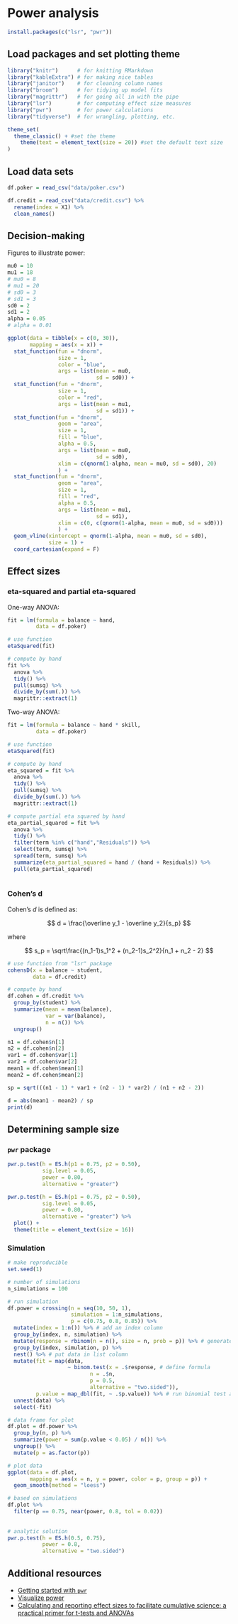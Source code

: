 # Power analysis

```r
install.packages(c("lsr", "pwr"))
```

## Load packages and set plotting theme  

```r
library("knitr")      # for knitting RMarkdown 
library("kableExtra") # for making nice tables
library("janitor")    # for cleaning column names
library("broom")      # for tidying up model fits
library("magrittr")   # for going all in with the pipe
library("lsr")        # for computing effect size measures
library("pwr")        # for power calculations
library("tidyverse")  # for wrangling, plotting, etc. 
```

```r
theme_set(
  theme_classic() + #set the theme 
    theme(text = element_text(size = 20)) #set the default text size
)
```

## Load data sets 

```r
df.poker = read_csv("data/poker.csv")

df.credit = read_csv("data/credit.csv") %>% 
  rename(index = X1) %>% 
  clean_names()
```

## Decision-making 

Figures to illustrate power: 

```r
mu0 = 10
mu1 = 18
# mu0 = 8
# mu1 = 20
# sd0 = 3
# sd1 = 3
sd0 = 2
sd1 = 2
alpha = 0.05
# alpha = 0.01

ggplot(data = tibble(x = c(0, 30)),
       mapping = aes(x = x)) + 
  stat_function(fun = "dnorm",
                size = 1,
                color = "blue",
                args = list(mean = mu0,
                            sd = sd0)) +
  stat_function(fun = "dnorm",
                size = 1,
                color = "red",
                args = list(mean = mu1,
                            sd = sd1)) +
  stat_function(fun = "dnorm",
                geom = "area",
                size = 1,
                fill = "blue",
                alpha = 0.5,
                args = list(mean = mu0,
                            sd = sd0),
                xlim = c(qnorm(1-alpha, mean = mu0, sd = sd0), 20)
                ) +
  stat_function(fun = "dnorm",
                geom = "area",
                size = 1,
                fill = "red",
                alpha = 0.5,
                args = list(mean = mu1,
                            sd = sd1),
                xlim = c(0, c(qnorm(1-alpha, mean = mu0, sd = sd0)))
                ) +
  geom_vline(xintercept = qnorm(1-alpha, mean = mu0, sd = sd0),
             size = 1) +
  coord_cartesian(expand = F)

```

## Effect sizes

### eta-squared and partial eta-squared

One-way ANOVA: 

```r
fit = lm(formula = balance ~ hand, 
         data = df.poker)

# use function
etaSquared(fit)

# compute by hand 
fit %>% 
  anova %>% 
  tidy() %>% 
  pull(sumsq) %>% 
  divide_by(sum(.)) %>% 
  magrittr::extract(1)
```

Two-way ANOVA: 

```r
fit = lm(formula = balance ~ hand * skill, 
         data = df.poker)

# use function
etaSquared(fit)

# compute by hand 
eta_squared = fit %>% 
  anova %>% 
  tidy() %>% 
  pull(sumsq) %>% 
  divide_by(sum(.)) %>% 
  magrittr::extract(1)

# compute partial eta squared by hand
eta_partial_squared = fit %>% 
  anova %>% 
  tidy() %>% 
  filter(term %in% c("hand","Residuals")) %>% 
  select(term, sumsq) %>% 
  spread(term, sumsq) %>% 
  summarize(eta_partial_squared = hand / (hand + Residuals)) %>% 
  pull(eta_partial_squared)
  
```

### Cohen's d

Cohen's $d$ is defined as: 

$$
d = \frac{\overline y_1 - \overline y_2}{s_p}
$$

where

$$
s_p = \sqrt\frac{(n_1-1)s_1^2 + (n_2-1)s_2^2}{n_1 + n_2 - 2}
$$


```r
# use function from "lsr" package
cohensD(x = balance ~ student,
        data = df.credit)

# compute by hand
df.cohen = df.credit %>% 
  group_by(student) %>% 
  summarize(mean = mean(balance),
            var = var(balance),
            n = n()) %>% 
  ungroup()

n1 = df.cohen$n[1]
n2 = df.cohen$n[2]
var1 = df.cohen$var[1]
var2 = df.cohen$var[2]
mean1 = df.cohen$mean[1]
mean2 = df.cohen$mean[2]

sp = sqrt(((n1 - 1) * var1 + (n2 - 1) * var2) / (n1 + n2 - 2))

d = abs(mean1 - mean2) / sp
print(d)

```

## Determining sample size 

### `pwr` package

```r
pwr.p.test(h = ES.h(p1 = 0.75, p2 = 0.50), 
           sig.level = 0.05, 
           power = 0.80, 
           alternative = "greater")
```

```r
pwr.p.test(h = ES.h(p1 = 0.75, p2 = 0.50), 
           sig.level = 0.05, 
           power = 0.80, 
           alternative = "greater") %>% 
  plot() +
  theme(title = element_text(size = 16))
```

### Simulation

```r
# make reproducible 
set.seed(1)

# number of simulations
n_simulations = 100

# run simulation
df.power = crossing(n = seq(10, 50, 1),
                    simulation = 1:n_simulations,
                    p = c(0.75, 0.8, 0.85)) %>%
  mutate(index = 1:n()) %>% # add an index column
  group_by(index, n, simulation) %>% 
  mutate(response = rbinom(n = n(), size = n, prob = p)) %>% # generate random data
  group_by(index, simulation, p) %>% 
  nest() %>% # put data in list column
  mutate(fit = map(data, 
                   ~ binom.test(x = .$response, # define formula
                          n = .$n,
                          p = 0.5,
                          alternative = "two.sided")),
         p.value = map_dbl(fit, ~ .$p.value)) %>% # run binomial test and extract p-value
  unnest(data) %>% 
  select(-fit)

# data frame for plot   
df.plot = df.power %>% 
  group_by(n, p) %>% 
  summarize(power = sum(p.value < 0.05) / n()) %>% 
  ungroup() %>% 
  mutate(p = as.factor(p))

# plot data 
ggplot(data = df.plot, 
       mapping = aes(x = n, y = power, color = p, group = p)) +
  geom_smooth(method = "loess")

# based on simulations
df.plot %>%
  filter(p == 0.75, near(power, 0.8, tol = 0.02))
  
 
# analytic solution
pwr.p.test(h = ES.h(0.5, 0.75),
           power = 0.8,
           alternative = "two.sided")
```

## Additional resources 

- [Getting started with `pwr`](https://cran.r-project.org/web/packages/pwr/vignettes/pwr-vignette.html)
- [Visualize power](https://rpsychologist.com/d3/NHST/)
- [Calculating and reporting effect sizes to facilitate cumulative science: a practical primer for t-tests and ANOVAs](https://www.frontiersin.org/articles/10.3389/fpsyg.2013.00863/full)


